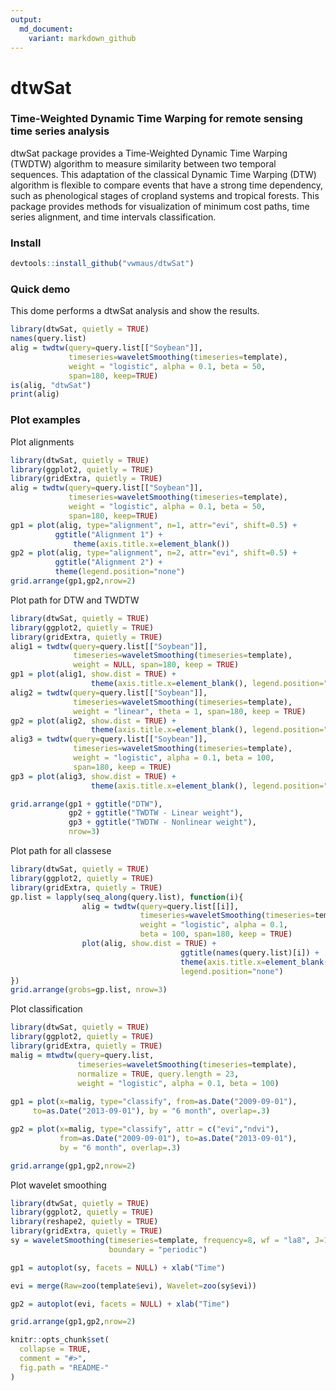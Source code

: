 ```yaml
---
output:
  md_document:
    variant: markdown_github
---
```


<!-- 
# Edit and run 
library(knitr)
knit(input="README.Rmd", output = "README.md")
-->

dtwSat
=====

### Time-Weighted Dynamic Time Warping for remote sensing time series analysis
dtwSat package provides a Time-Weighted Dynamic Time Warping (TWDTW) algorithm to measure similarity between two temporal sequences. This adaptation of the classical Dynamic Time Warping (DTW) algorithm is flexible to compare events that have a strong time dependency, such as phenological stages of cropland systems and tropical forests. This package provides methods for visualization of minimum cost paths, time series alignment, and time intervals classification.

### Install
```r
devtools::install_github("vwmaus/dtwSat")
```


### Quick demo

This dome performs a dtwSat analysis and show the results.
```r
library(dtwSat, quietly = TRUE)
names(query.list)
alig = twdtw(query=query.list[["Soybean"]], 
             timeseries=waveletSmoothing(timeseries=template), 
             weight = "logistic", alpha = 0.1, beta = 50, 
             span=180, keep=TRUE) 
is(alig, "dtwSat")
print(alig)
```

### Plot examples

Plot alignments
```r
library(dtwSat, quietly = TRUE)
library(ggplot2, quietly = TRUE)
library(gridExtra, quietly = TRUE)
alig = twdtw(query=query.list[["Soybean"]], 
             timeseries=waveletSmoothing(timeseries=template), 
             weight = "logistic", alpha = 0.1, beta = 50, 
             span=180, keep=TRUE) 
gp1 = plot(alig, type="alignment", n=1, attr="evi", shift=0.5) + 
          ggtitle("Alignment 1") +
		      theme(axis.title.x=element_blank())
gp2 = plot(alig, type="alignment", n=2, attr="evi", shift=0.5) +
          ggtitle("Alignment 2") + 
          theme(legend.position="none")
grid.arrange(gp1,gp2,nrow=2)
```


Plot path for DTW and TWDTW
```r
library(dtwSat, quietly = TRUE)
library(ggplot2, quietly = TRUE)
library(gridExtra, quietly = TRUE)
alig1 = twdtw(query=query.list[["Soybean"]], 
              timeseries=waveletSmoothing(timeseries=template), 
              weight = NULL, span=180, keep = TRUE)
gp1 = plot(alig1, show.dist = TRUE) + 
  				  theme(axis.title.x=element_blank(), legend.position="none")
alig2 = twdtw(query=query.list[["Soybean"]], 
              timeseries=waveletSmoothing(timeseries=template), 
              weight = "linear", theta = 1, span=180, keep = TRUE)
gp2 = plot(alig2, show.dist = TRUE) + 
  				  theme(axis.title.x=element_blank(), legend.position="none")
alig3 = twdtw(query=query.list[["Soybean"]], 
              timeseries=waveletSmoothing(timeseries=template), 
              weight = "logistic", alpha = 0.1, beta = 100, 
              span=180, keep = TRUE)
gp3 = plot(alig3, show.dist = TRUE) + 
  				  theme(axis.title.x=element_blank(), legend.position="none")

grid.arrange(gp1 + ggtitle("DTW"),
             gp2 + ggtitle("TWDTW - Linear weight"),
             gp3 + ggtitle("TWDTW - Nonlinear weight"),
             nrow=3)
```

Plot path for all classese
```r
library(dtwSat, quietly = TRUE)
library(ggplot2, quietly = TRUE)
library(gridExtra, quietly = TRUE)
gp.list = lapply(seq_along(query.list), function(i){
  				alig = twdtw(query=query.list[[i]], 
  				             timeseries=waveletSmoothing(timeseries=template), 
  				             weight = "logistic", alpha = 0.1, 
  				             beta = 100, span=180, keep = TRUE)
  				plot(alig, show.dist = TRUE) + 
  				                      ggtitle(names(query.list)[i]) + 
  				                      theme(axis.title.x=element_blank(), 
  				                      legend.position="none")
})
grid.arrange(grobs=gp.list, nrow=3)
```

Plot classification
```r
library(dtwSat, quietly = TRUE)
library(ggplot2, quietly = TRUE)
library(gridExtra, quietly = TRUE)
malig = mtwdtw(query=query.list, 
               timeseries=waveletSmoothing(timeseries=template), 
               normalize = TRUE, query.length = 23,
               weight = "logistic", alpha = 0.1, beta = 100)
 
gp1 = plot(x=malig, type="classify", from=as.Date("2009-09-01"),  
     to=as.Date("2013-09-01"), by = "6 month", overlap=.3) 

gp2 = plot(x=malig, type="classify", attr = c("evi","ndvi"),
           from=as.Date("2009-09-01"), to=as.Date("2013-09-01"), 
           by = "6 month", overlap=.3)

grid.arrange(gp1,gp2,nrow=2)
```



Plot wavelet smoothing
```r
library(dtwSat, quietly = TRUE)
library(ggplot2, quietly = TRUE)
library(reshape2, quietly = TRUE)
library(gridExtra, quietly = TRUE)
sy = waveletSmoothing(timeseries=template, frequency=8, wf = "la8", J=1, 
                      boundary = "periodic")

gp1 = autoplot(sy, facets = NULL) + xlab("Time")

evi = merge(Raw=zoo(template$evi), Wavelet=zoo(sy$evi))

gp2 = autoplot(evi, facets = NULL) + xlab("Time")

grid.arrange(gp1,gp2,nrow=2)
```



```r
knitr::opts_chunk$set(
  collapse = TRUE,
  comment = "#>",
  fig.path = "README-"
)
```
